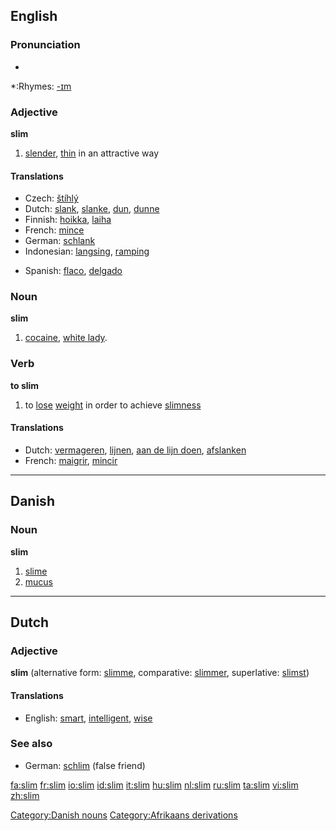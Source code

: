 {{see|slím}}
==English==

===Pronunciation===
*{{audio|en-us-slim.ogg|Audio (US)}}

*:Rhymes: [[Rhymes:English:-ɪm|-ɪm]]

===Adjective===
'''slim'''

# [[slender]], [[thin]] in an attractive way

====Translations====
{{trans-top|slender}}
*Czech: [[štíhlý]] {{m}}
*Dutch: [[slank]], [[slanke]], [[dun]], [[dunne]]
*Finnish: [[hoikka]], [[laiha]]
*French: [[mince]]
*German: [[schlank]]
*Indonesian: [[langsing]], [[ramping]]
{{trans-mid}}
*Spanish: [[flaco]], [[delgado]]
{{trans-bottom}}

===Noun===
'''slim'''

# [[cocaine]], [[white lady]].

===Verb===
'''to slim'''
# to [[lose]] [[weight]] in order to achieve [[slimness]]

====Translations====
*Dutch: [[vermageren]], [[lijnen]], [[aan de lijn doen]], [[afslanken]]
*French: [[maigrir]], [[mincir]]

----

==Danish==
===Noun===
'''slim'''

# [[slime]]
# [[mucus]]

[[Category:Danish nouns]]

----

==Dutch==
===Adjective===
'''slim''' (alternative form: [[slimme]], comparative: [[slimmer]], superlative: [[slimst]])

====Translations====
*English: [[smart]], [[intelligent]], [[wise]]

===See also===
*German: [[schlim]] (false friend)

[[Category:Afrikaans derivations]]

[[fa:slim]]
[[fr:slim]]
[[io:slim]]
[[id:slim]]
[[it:slim]]
[[hu:slim]]
[[nl:slim]]
[[ru:slim]]
[[ta:slim]]
[[vi:slim]]
[[zh:slim]]